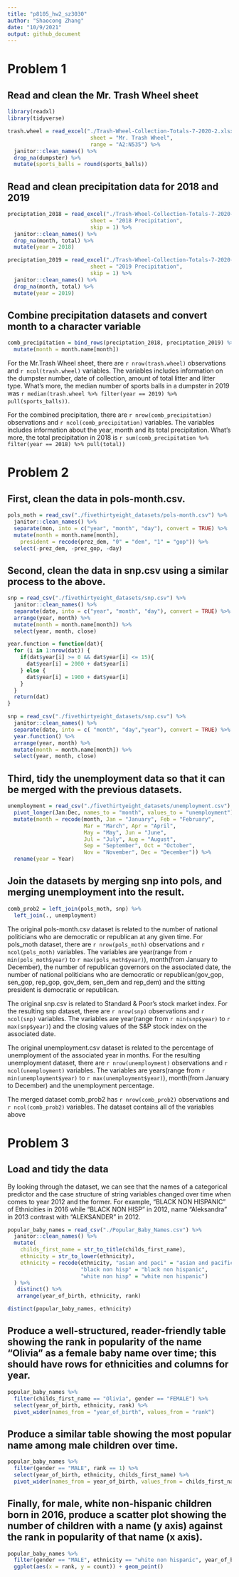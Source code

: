 ```yaml
---
title: "p8105_hw2_sz3030"
author: "Shaocong Zhang"
date: "10/9/2021"
output: github_document
---
```

# Problem 1

## Read and clean the Mr. Trash Wheel sheet

```r
library(readxl)
library(tidyverse)

trash.wheel = read_excel("./Trash-Wheel-Collection-Totals-7-2020-2.xlsx",
                          sheet = "Mr. Trash Wheel",
                          range = "A2:N535") %>%
  janitor::clean_names() %>%
  drop_na(dumpster) %>%
  mutate(sports_balls = round(sports_balls))
```

## Read and clean precipitation data for 2018 and 2019

```r
preciptation_2018 = read_excel("./Trash-Wheel-Collection-Totals-7-2020-2.xlsx",
                          sheet = "2018 Precipitation", 
                          skip = 1) %>%
  janitor::clean_names() %>%
  drop_na(month, total) %>%
  mutate(year = 2018)

preciptation_2019 = read_excel("./Trash-Wheel-Collection-Totals-7-2020-2.xlsx",
                          sheet = "2019 Precipitation", 
                          skip = 1) %>%
  janitor::clean_names() %>%
  drop_na(month, total) %>%
  mutate(year = 2019)
```

## Combine precipitation datasets and convert month to a character variable

```r
comb_precipitation = bind_rows(preciptation_2018, preciptation_2019) %>%
  mutate(month = month.name[month])
```

For the Mr.Trash Wheel sheet, there are `r nrow(trash.wheel)` observations and `r ncol(trash.wheel)` variables. The variables includes information on the dumpster number, date of collection, amount of total litter and litter type. What's more, the median number of sports balls in a dumpster in 2019 was `r median(trash.wheel %>% filter(year == 2019) %>% pull(sports_balls))`.

For the combined precipitation, there are `r nrow(comb_precipitation)` observations and `r ncol(comb_precipitation)` variables. The variables includes information about the year, month and its total precipitation. What's more, the total precipitation in 2018 is `r sum(comb_precipitation %>% filter(year == 2018) %>% pull(total))`

# Problem 2

## First, clean the data in pols-month.csv.

```r
pols_moth = read_csv("./fivethirtyeight_datasets/pols-month.csv") %>%
  janitor::clean_names() %>%
  separate(mon, into = c("year", "month", "day"), convert = TRUE) %>%
  mutate(month = month.name[month], 
    president = recode(prez_dem, "0" = "dem", "1" = "gop")) %>%
  select(-prez_dem, -prez_gop, -day)
```

## Second, clean the data in snp.csv using a similar process to the above.

```r
snp = read_csv("./fivethirtyeight_datasets/snp.csv") %>%
  janitor::clean_names() %>%
  separate(date, into = c("year", "month", "day"), convert = TRUE) %>%
  arrange(year, month) %>%
  mutate(month = month.name[month]) %>%
  select(year, month, close) 
```

```r
year.function = function(dat){
  for (i in 1:nrow(dat)) {
    if(dat$year[i] >= 0 && dat$year[i] <= 15){
      dat$year[i] = 2000 + dat$year[i]
    } else {
      dat$year[i] = 1900 + dat$year[i]
    }
  }
  return(dat)
}

snp = read_csv("./fivethirtyeight_datasets/snp.csv") %>%
  janitor::clean_names() %>%
  separate(date, into = c( "month", "day","year"), convert = TRUE) %>%
  year.function() %>%
  arrange(year, month) %>%
  mutate(month = month.name[month]) %>%
  select(year, month, close) 
```


## Third, tidy the unemployment data so that it can be merged with the previous datasets.

```r
unemployment = read_csv("./fivethirtyeight_datasets/unemployment.csv") %>%
  pivot_longer(Jan:Dec, names_to = "month", values_to = "unemployment") %>%
  mutate(month = recode(month, Jan = "January", Feb = "February",
                        Mar = "March", Apr = "April",
                        May = "May", Jun = "June",
                        Jul = "July", Aug = "August",
                        Sep = "September", Oct = "October",
                        Nov = "November", Dec = "December")) %>%
  rename(year = Year)
```

## Join the datasets by merging snp into pols, and merging unemployment into the result.

```r
comb_prob2 = left_join(pols_moth, snp) %>%
  left_join(., unemployment)
```

The original pols-month.csv dataset is related to the number of national politicians who are democratic or republican at any given time. For pols_moth dataset, there are `r nrow(pols_moth)` observations and `r ncol(pols_moth)` variables. The variables are year(range from `r min(pols_moth$year)` to `r max(pols_moth$year)`), month(from January to December), the number of republican governors on the associated date, the number of national politicians who are democratic or republican(gov_gop, sen_gop, rep_gop, gov_dem, sen_dem and rep_dem) and the sitting president is democratic or republican.

The original snp.csv is  related to Standard & Poor’s stock market index. For the resulting snp dataset, there are `r nrow(snp)` observations and `r ncol(snp)` variables. The variables are year(range from `r min(snp$year)` to `r max(snp$year)`) and the closing values of the S&P stock index on the associated date.

The original unemployment.csv dataset is related to the percentage of unemployment of the associated year in months. For the resulting unemployment dataset, there are `r nrow(unemployment)` observations and `r ncol(unemployment)` variables. The variables are years(range from `r min(unemployment$year)` to `r max(unemployment$year)`), month(from January to December) and the unemployment percentage.

The merged dataset comb_prob2 has `r nrow(comb_prob2)` observations and `r ncol(comb_prob2)` variables. The dataset contains all of the variables above


# Problem 3

## Load and tidy the data

By looking through the dataset, we can see that the names of a categorical predictor and the case structure of string variables changed over time when comes to year 2012 and the former. For example, "BLACK NON HISPANIC" of Ethnicities in 2016 while "BLACK NON HISP" in 2012, name "Aleksandra" in 2013 contrast with "ALEKSANDER" in 2012.

```r
popular_baby_names = read_csv("./Popular_Baby_Names.csv") %>%
  janitor::clean_names() %>%
  mutate(
    childs_first_name = str_to_title(childs_first_name),
    ethnicity = str_to_lower(ethnicity),
    ethnicity = recode(ethnicity, "asian and paci" = "asian and pacific islander",
                       "black non hisp" = "black non hispanic",
                       "white non hisp" = "white non hispanic")
  ) %>%
   distinct() %>% 
   arrange(year_of_birth, ethnicity, rank)

distinct(popular_baby_names, ethnicity)

```


## Produce a well-structured, reader-friendly table showing the rank in popularity of the name “Olivia” as a female baby name over time; this should have rows for ethnicities and columns for year.

```r
popular_baby_names %>%
  filter(childs_first_name == "Olivia", gender == "FEMALE") %>%
  select(year_of_birth, ethnicity, rank) %>% 
  pivot_wider(names_from = "year_of_birth", values_from = "rank")
```

## Produce a similar table showing the most popular name among male children over time.

```r
popular_baby_names %>% 
  filter(gender == "MALE", rank == 1) %>% 
  select(year_of_birth, ethnicity, childs_first_name) %>% 
  pivot_wider(names_from = year_of_birth, values_from = childs_first_name)
```

## Finally, for male, white non-hispanic children born in 2016, produce a scatter plot showing the number of children with a name (y axis) against the rank in popularity of that name (x axis).

```r
popular_baby_names %>%
  filter(gender == "MALE", ethnicity == "white non hispanic", year_of_birth == 2016) %>%
  ggplot(aes(x = rank, y = count)) + geom_point()
```




